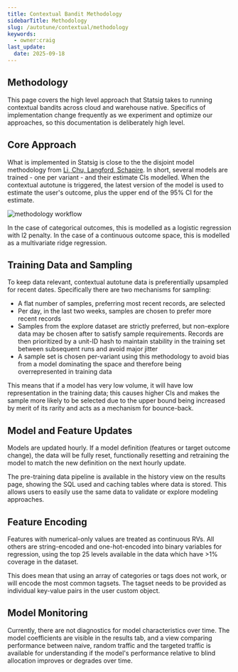 ```yaml
---
title: Contextual Bandit Methodology
sidebarTitle: Methodology
slug: /autotune/contextual/methodology
keywords:
  - owner:craig
last_update:
  date: 2025-09-18
---
```


## Methodology

This page covers the high level approach that Statsig takes to running contextual bandits across cloud and warehouse native. Specifics of implementation change frequently as we experiment and optimize our approaches, so this documentation is deliberately high level.

## Core Approach

What is implemented in Statsig is close to the the disjoint model methodology from [Li, Chu, Langford, Schapire](https://arxiv.org/pdf/1003.0146). In short, several models are trained - one per variant - and their estimate CIs modelled. When the contextual autotune is triggered, the latest version of the model is used to estimate the user's outcome, plus the upper end of the 95% CI for the estimate.

![methodology workflow](/images/experiments/whn/linucb.png)

In the case of categorical outcomes, this is modelled as a logistic regression with l2 penalty. In the case of a continuous outcome space, this is modelled as a multivariate ridge regression.

## Training Data and Sampling

To keep data relevant, contextual autotune data is preferentially upsampled for recent dates. Specifically there are two mechanisms for sampling:

- A flat number of samples, preferring most recent records, are selected
- Per day, in the last two weeks, samples are chosen to prefer more recent records
- Samples from the explore dataset are strictly preferred, but non-explore data may be chosen after to satisfy sample requirements. Records are then prioritized by a unit-ID hash to maintain stability in the training set between subsequent runs and avoid major jitter
- A sample set is chosen per-variant using this methodology to avoid bias from a model dominating the space and therefore being overrepresented in training data

This means that if a model has very low volume, it will have low representation in the training data; this causes higher CIs and makes the sample more likely to be selected due to the upper bound being increased by merit of its rarity and acts as a mechanism for bounce-back.

## Model and Feature Updates

Models are updated hourly. If a model definition (features or target outcome change), the data will be fully reset, functionally resetting and retraining the model to match the new definition on the next hourly update.

The pre-training data pipeline is available in the history view on the results page, showing the SQL used and caching tables where data is stored. This allows users to easily use the same data to validate or explore modeling approaches.

## Feature Encoding

Features with numerical-only values are treated as continuous RVs. All others are string-encoded and one-hot-encoded into binary variables for regression, using the top 25 levels available in the data which have >1% coverage in the dataset.

This does mean that using an array of categories or tags does not work, or will encode the most common tagsets. The tagset needs to be provided as individual key-value pairs in the user custom object.

## Model Monitoring

Currently, there are not diagnostics for model characteristics over time. The model coefficients are visible in the results tab, and a view comparing performance between naive, random traffic and the targeted traffic is available for understanding if the model's performance relative to blind allocation improves or degrades over time.
